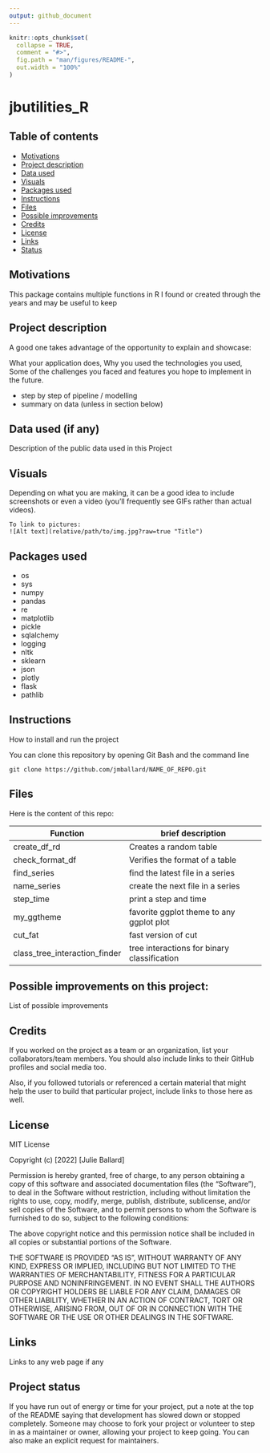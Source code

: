 ```yaml
---
output: github_document
---
```


<!-- README.md is generated from README.Rmd. Please edit that file -->

```r
knitr::opts_chunk$set(
  collapse = TRUE,
  comment = "#>",
  fig.path = "man/figures/README-",
  out.width = "100%"
)
```

# jbutilities_R


## Table of contents

- [Motivations](#motivations)
- [Project description](#description)
- [Data used](#data)
- [Visuals](#visuals)
- [Packages used](#packages_used)
- [Instructions](#instructions)
- [Files](#files)
- [Possible improvements](#improvements)
- [Credits](#credits)
- [License](#license)
- [Links](#links)
- [Status](#status)


## Motivations <a name="motivations"></a>

This package contains multiple functions in R I found or created through the years and may be useful to keep


## Project description <a name="description"></a>

A good one takes advantage of the opportunity to explain and showcase:

What your application does,
Why you used the technologies you used,
Some of the challenges you faced and features you hope to implement in the future.

- step by step of pipeline / modelling
- summary on data (unless in section below)


## Data used (if any) <a name="data"></a>

Description of the public data used in this Project

## Visuals <a name="visuals"></a>

Depending on what you are making, it can be a good idea to include screenshots or even a video (you'll frequently see GIFs rather than actual videos). 

```text
To link to pictures:
![Alt text](relative/path/to/img.jpg?raw=true "Title")
```

## Packages used <a name="packages_used"></a>

- os
- sys
- numpy
- pandas
- re
- matplotlib
- pickle
- sqlalchemy
- logging
- nltk
- sklearn
- json
- plotly
- flask
- pathlib

## Instructions <a name="instructions"></a>

How to install and run the project

You can clone this repository by opening Git Bash and the command line

```text
git clone https://github.com/jmballard/NAME_OF_REPO.git
```

## Files <a name="files"></a>

Here is the content of this repo:

|      Function    | brief description                             |
|------------------|-----------------------------------------------|
|   create_df_rd   | Creates a random table                        |
| check_format_df  | Verifies the format of a table                |
|   find_series    | find the latest file in a series              |
|   name_series    | create the next file in a series              |
|    step_time     | print a step and time                         |
|    my_ggtheme    | favorite ggplot theme to any ggplot plot      |
|     cut_fat      | fast version of cut                           |
| class_tree_interaction_finder | tree interactions for binary classification   |



## Possible improvements on this project: <a name="improvements"></a>

List of possible improvements


## Credits <a name="credits"></a>

If you worked on the project as a team or an organization, list your collaborators/team members. You should also include links to their GitHub profiles and social media too.

Also, if you followed tutorials or referenced a certain material that might help the user to build that particular project, include links to those here as well.


## License <a name="license"></a>

MIT License

Copyright (c) [2022] [Julie Ballard]

Permission is hereby granted, free of charge, to any person obtaining a copy
of this software and associated documentation files (the "Software"), to deal
in the Software without restriction, including without limitation the rights
to use, copy, modify, merge, publish, distribute, sublicense, and/or sell
copies of the Software, and to permit persons to whom the Software is
furnished to do so, subject to the following conditions:

The above copyright notice and this permission notice shall be included in all
copies or substantial portions of the Software.

THE SOFTWARE IS PROVIDED "AS IS", WITHOUT WARRANTY OF ANY KIND, EXPRESS OR
IMPLIED, INCLUDING BUT NOT LIMITED TO THE WARRANTIES OF MERCHANTABILITY,
FITNESS FOR A PARTICULAR PURPOSE AND NONINFRINGEMENT. IN NO EVENT SHALL THE
AUTHORS OR COPYRIGHT HOLDERS BE LIABLE FOR ANY CLAIM, DAMAGES OR OTHER
LIABILITY, WHETHER IN AN ACTION OF CONTRACT, TORT OR OTHERWISE, ARISING FROM,
OUT OF OR IN CONNECTION WITH THE SOFTWARE OR THE USE OR OTHER DEALINGS IN THE
SOFTWARE.

## Links <a name="links"></a>

Links to any web page if any

## Project status  <a name="status"></a>

If you have run out of energy or time for your project, put a note at the top of the README saying that development has slowed down or stopped completely. Someone may choose to fork your project or volunteer to step in as a maintainer or owner, allowing your project to keep going. You can also make an explicit request for maintainers.
